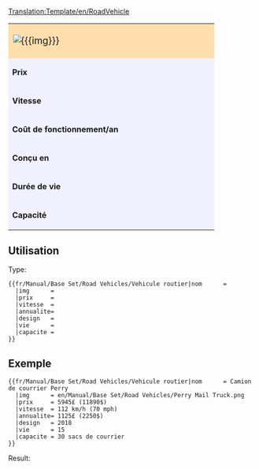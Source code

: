 <noinclude>[[Translation:Template/en/RoadVehicle]]</noinclude>
{| border="2" cellpadding="2" cellspacing="0" style="border: 1px #aaaaaa solid; border-collapse: collapse; margin-bottom:5px"
|-
| colspan="2" style="width: 400px; background: #ffdead; font-size: 120%;" | [[File:{{{img}}}]] '''{{{nom}}}''' 
|-
| style="background: #f0f0ff;" | '''Prix''' 
| style="background: #ffffff; width: 250px;" |{{{prix}}} 
|-
| style="background: #f0f0ff;" | '''Vitesse''' 
| style="background: #ffffff;" | {{{vitesse}}}
|-
| style="background: #f0f0ff;" | '''Coût de fonctionnement/an''' 
| style="background: #ffffff;" | {{{annualite}}}
|-
| style="background: #f0f0ff;" | '''Conçu en''' 
| style="background: #ffffff;" | {{{design}}}
|-
| style="background: #f0f0ff;" | '''Durée de vie''' 
| style="background: #ffffff;" | {{{vie}}} années
|-
| style="background: #f0f0ff;" | '''Capacité''' 
| style="background: #ffffff;" | {{{capacite}}}
|}<noinclude>


==Utilisation==
Type:
<pre>
{{fr/Manual/Base Set/Road Vehicles/Vehicule routier|nom      = 
  |img      = 
  |prix     =  
  |vitesse  = 
  |annualite= 
  |design   = 
  |vie      = 
  |capacite = 
}}
</pre>
==Exemple==
<pre>
{{fr/Manual/Base Set/Road Vehicles/Vehicule routier|nom      = Camion de courrier Perry
  |img      = en/Manual/Base Set/Road Vehicles/Perry Mail Truck.png
  |prix     = 5945£ (11890$) 
  |vitesse  = 112 km/h (70 mph)
  |annualite= 1125£ (2250$)
  |design   = 2018
  |vie      = 15
  |capacite = 30 sacs de courrier
}}
</pre>
Result:
{{fr/Manual/Base Set/Road Vehicles/Vehicule routier|nom      = Camion de courrier Perry
  |img      = en/Manual/Base Set/Road Vehicles/Perry Mail Truck.png
  |prix     = 5945£ (11890$) 
  |vitesse  = 112 km/h (70 mph)
  |annualite= 1125£ (2250$)
  |design   = 2018
  |vie      = 15
  |capacite = 30 sacs de courrier
}}
</noinclude>